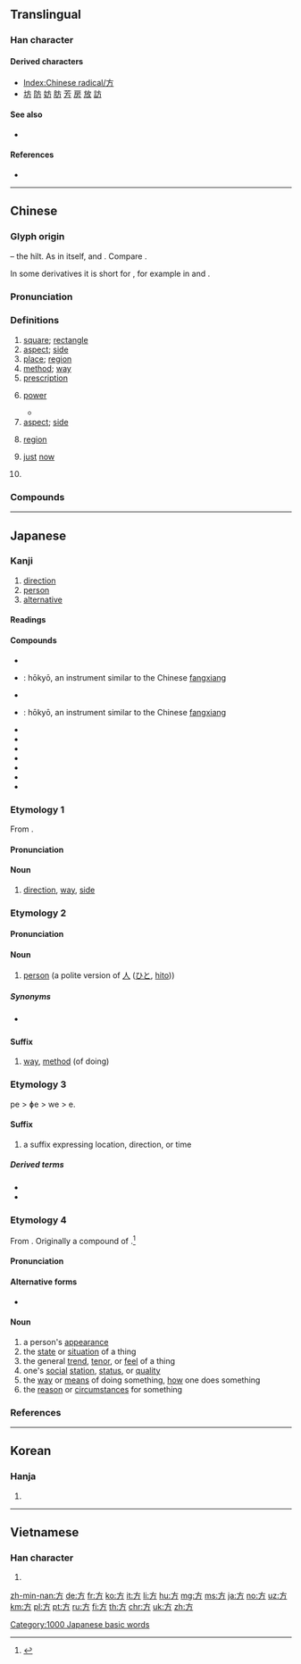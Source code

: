 {{also|万}}
==Translingual==
{{stroke order|[[File:方-orderPRC.gif|100px]]}}
{{stroke order|type=tbw|strokes=4}}
{{stroke order|type=tanimate}}

===Han character===
{{Han char|rn=70|rad=方|as=00|sn=4|four=00227|canj=YHS}}

====Derived characters====
* [[Index:Chinese radical/方]]
* [[坊]] [[防]] [[妨]] [[肪]] [[芳]] [[房]] [[放]] [[訪]]

====See also====
* {{l|mul|敫}}

====References====
* {{Han ref|kx=0481.030|dkj=13620|dj=0842.050|hdz=32172.010|uh=65B9}}

----

==Chinese==
{{zh-forms}}

===Glyph origin===
{{Han etyl}}
{{liushu|i}} – the hilt. As in {{lang|zh|方}} itself, {{och-l|放}} and {{och-l|旁}}. Compare {{zh-l|*刀}}.

In some derivatives it is short for {{och-l|㫃|fluttering flag}}, for example in {{och-l|旗|flag}} and {{och-l|旅|troops}}.

===Pronunciation===
{{zh-pron
|m=fāng
|c=fong1
|h=pfs=fong
|md=huŏng
|mn=hng/png/hong
|mn_note=hng, png - vernacular, hong - literary
|w=1faan
|mc=y
|oc=y
|cat=n,a
}}

===Definitions===
{{zh-hanzi}}

# [[square]]; [[rectangle]]
# [[aspect]]; [[side]]
# [[place]]; [[region]]
# [[method]]; [[way]]
# [[prescription]]
# {{lb|zh|math}} [[power]]
#* {{zh-x|2 的 3 次方 是 8。|2 to the 3rd '''power''' is 8.}}
# [[aspect]]; [[side]]
#: {{zh-x|方面|[[aspect]]; [[side]]}}
# [[region]]
# {{lb|zh|literary}} [[just]] [[now]]
# {{surname|lang=zh}}

===Compounds===
{{zh-der|方向|魔方|地方|方法|方響|一方|一方面|七方|三方通話|三次方|上方|下方|不劣方頭|不方|不方便|中藥偏方|中部地方|丹方|乘方|九方|九方皋|五方|五方佛|五方雜厝|五方雜處|亨利方達|他方|他方言語|他方說|付方|仙方|以古方今|何方|來日方長|侯方域|借方|偏方|偶方|僻處一方|儀態萬方|兜喜神方|全方位|八方|八方受敵|八方呼應|公方|刓方為圓|削方為圓|前方|勞方|北方|北方之強|北方人|北方佛教|北方大港|北方戰爭|北方話|北部地方|十方|十方地面|千方百計|千方萬計|千金要方|半官方|南方|南方之強|南部地方|反方向|古方|右方|吃十方|各霸一方|同方|周全方便|周方|單方|單方面|四四方方|四方|四方八面|四方塊兒|四方步|四面八方|圓鑿方枘|圓頭方足|圓顱方趾|圓首方足|圜鑿方枘|土方|地區方言|地方上|地方人士|地方人情|地方分權|地方官|地方志|地方戲|地方戲曲|地方政府|地方新聞|地方法院|地方火甲|地方稅|地方自治|地方色彩|地方議會|坍方|塌方|填方|外圓內方|外方|多方|多方招撫|大大方方|大後方|大政方針|大方|大方之家|大方向|大方家|大方氣派|天各一方|天方|天方夜譚|天方教|如夢方醒|如日方中|如日方升|如醉方醒|妙方|威震八方|孔方|孔方兄|孝廉方正|完全平方|完全立方|官方|官方網站|定之方中|富甲一方|寶方|對方|小地方|尚方|尚方寶劍|局方|工作方案|左方|己方|平方|平方公里|平方根|廣方言館|建國方略|後方|志在四方|想方設法|應變無方|成方兒|我方|戒方|戴圓履方|挖方|措置乖方|措置有方|據義履方|收方|教子有方|敵方|斗方|斗方名士|新方言|斲方為圓|方丈|方丈之饌|方丈盈前|方且|方人|方今|方伯|方位|方位詞|方何礙|方便|方便主子|方便之門|方便為門|方便米飯|方便麵|方俗|方信道|方兒|方內|方冊|方几|方劑|方勝|方名|方向燈|方向盤|方向舵|方命|方單|方國|方圓|方土|方城|方城之戰|方堙|方塊|方塊字|方塊舞|方士|方壺|方夏|方外|方外之人|方外之士|方外人|方天戟|方天畫戟|方子|方字|方孝孺|方家|方寸|方寸之地|方寸之間|方寸亂矣|方寸已亂|方將|方尖塔|方岳|方嶽|方州|方巾|方巾氣|方巾闊服|方幅|方底圓蓋|方式|方弼|方彝|方形|方心|方志|方情|方才|方技|方技略|方斯蔑如|方方正正|方明|方書|方會|方枘圜鑿|方根|方格|方格紙|方桃譬李|方框|方框圖|方案|方桌|方正|方正不苟|方正不阿|方步|方比|方濟谷派|方照|方牧|方物|方略|方相|方相氏|方知|方磚|方礙|方程|方程式|方筆|方策|方糖|方纔|方罫|方聞|方興日盛|方興未艾|方舞|方舟|方苞|方蓬|方藥|方行|方術|方解石|方言|方言地圖|方言學|方言志|方趾圓顱|方軌|方軒|方輦|方輿|方近|方連|方里|方針|方鉛礦|方鍼|方鎮|方鑿圓枘|方關|方陣|方隅|方面|方面兼圻|方面大耳|方面官|方面官員|方音|方領矩步|方頤大口|方頭|方頭不劣|方頭不律|方駕|方駕齊驅|方鼎|春方|時方|智圓行方|有方|朔方|朝陽方案|未艾方興|李方桂|東北方|東南方|東方|東方之日|東方人|東方快車|東方未明|東方熱|東方騎|枘圓鑿方|校方|檢方|欺以其方|正方|正方形|正方晶系|正方體|殊方|殊方同致|殊方異域|殊方異類|殊方絕域|毀方投圓|毀方瓦合|比方|比方說|氣血方剛|滓方|漢藥方|炎方|無方|無方之民|照方兒抓|獨霸一方|生地方|生活方式|生產方式|男方|界方|畢方|異方|療方|發音方法|百方|百計千方|盂方水方|直內方外|省方觀俗|省方觀民|知方|矩步方行|石方|社會方言|祕方|禁方|萬方|秋方|科學方法|立方|立方根|立方體|立賢無方|端方|絕域殊方|絕域異方|統計方法|經方|美冠一方|義方|義方之訓|義方是訓|老地方|老方子|耳聽八方|聖惠方|職方|職方外紀|肘後方|至死方休|舉止大方|良方|草頭方兒|落落大方|蒙古地方|蔣方震|藥方|處方|處方箋|血氣方剛|血氣方壯|血氣方盛|行不踰方|行個方便|行己有方|複方|西方|西方三聖|西方淨土|西藏地方|西部地方|見方|見笑大方|規圓矩方|說方便|變化無方|變盡方法|買方|貸方|貽笑大方|貽誚多方|資方|賢良方正|賣方|走方|跑五方|踱方步|遊必有方|遊方|遐方|遐方絕域|遐方絕壤|遠方|邁方步|邊方|鄉方|配方|醫方|鑿圓枘方|長方|長方形|長方體|開國方略|開平方|開方|開方便門|開立方|開藥方|防衛方式|陟方|隨方就圓|雄霸一方|雙方|零方案|震旦方向|面方口闊|面闊口方|領導有方|食前方丈|食味方丈|驗方|骨肉各方|鬼方|魔術方塊}}

{{zh-cat|Elementary|Intermediate}}

----

==Japanese==

===Kanji===
{{ja-kanji|grade=2|rs=方00}}

# [[direction]]
# [[person]]
# [[alternative]]

====Readings====
{{ja-readings|goon=[[ほう]] (hō) > [[はう]] (hau)|kanon=[[ほう]] (hō) > [[はう]] (hau)|kun=[[かた]] (kata), [[ならべる]] (naraberu), [[くらべる]] (kuraberu)}}

====Compounds====
{{der-top}}
* {{ja-r|方正|ほうせい}}
* {{ja-r|方響|ほうきょう}}: hōkyō, an instrument similar to the Chinese [[w:fangxiang|fangxiang]]
* {{ja-r|方形|ほうけい}}
* {{ja-r|方磬|ほうけい}}: hōkyō, an instrument similar to the Chinese [[w:fangxiang|fangxiang]]
* {{ja-r|方式|ほうしき}}
* {{ja-r|方術|ほうじゅつ}}
* {{ja-r|方法|ほうほう}}
* {{ja-r|方面|ほうめん}}
* {{ja-r|方針|ほうしん}}
* {{ja-r|夕方|ゆうがた}}
* {{ja-r|味方|みかた}}
{{der-bottom}}

===Etymology 1===
{{ja-kanjitab|ほう|yomi=o}}
From {{etyl|ltc|ja|sort=ほう}} {{m|zh|方|tr=pjang}}.

====Pronunciation====
{{ja-pron|yomi=o|ほう|acc=1|acc_ref=DJR,NHK}}

====Noun====
{{ja-noun|ほう|hhira=はう}}

# [[direction]], [[way]], [[side]]

===Etymology 2===
{{ja-kanjitab|かた|yomi=k}}

====Pronunciation====
{{ja-pron|yomi=k|かた|acc=2|acc_ref=DJR,NHK}}

====Noun====
{{ja-noun|かた}}

# [[person]] (a polite version of [[人]] ([[ひと]], [[hito]]))
#: {{ja-usex|あの'''方'''。|あの '''かた'''。|That '''person'''. (polite)}}
#: {{ja-usex|あの'''方'''はどなたですか。|あの '''かた''' は どなた です か。|Who is that '''gentleman'''? (formal)}}

=====Synonyms=====
* {{ja-r|人|ひと}} {{qualifier|plain}}

====Suffix====
{{ja-pos|かた|suffix}}

# [[way]], [[method]] (of doing)

===Etymology 3===
pe > ɸe > we > e.

====Suffix====
{{ja-pos|え|suffix|hhira=へ}}

# a suffix expressing location, direction, or time

=====Derived terms=====
* {{ja-r|古|いにしえ}}
* {{ja-r|行方|ゆくえ}}

===Etymology 4===
{{ja-kanjitab|さま|yomi=irr}}

From {{etyl|ojp|ja|sort=さま}}.  Originally a compound of {{compound|lang=ja|sort=さま|さ|tr1=sa|t1=that|pos1=pronominal indicating a person, place, thing, or direction in the middle distance|ま|tr2=ma|t2=likeness, way, similarity|pos2=suffix indicating a quality}}.<ref name="KDJ">{{R:Kokugo Dai Jiten}}</ref>

====Pronunciation====
{{ja-pron|yomi=irr|さま|acc=2|acc_ref=DJR,NHK}}

====Alternative forms====
* {{ja-l|様}}

====Noun====
{{ja-noun|さま}}

# a person's [[appearance]] {{qualifier|as of body, or style, or face, etc.}}
# the [[state]] or [[situation]] of a thing
# the general [[trend]], [[tenor]], or [[feel]] of a thing
# one's [[social]] [[station]], [[status]], or [[quality]]
# the [[way]] or [[means]] of doing something, [[how]] one does something
# the [[reason]] or [[circumstances]] for something

===References===
<references/>

[[Category:1000 Japanese basic words]]

----

==Korean==

===Hanja===
{{ko-hanja|hangeul=방|eumhun=모|rv=bang|mr=pang|y=pang}}

# {{defn|lang=ko|sort=方00}}

----

==Vietnamese==

===Han character===
{{vi-hantu|[[phương]], [[vuông]], [[quách]]|rs=方00}}

# {{defn|lang=vi|sort=方00}}

[[Category:CJKV radicals| ]]

[[zh-min-nan:方]]
[[de:方]]
[[fr:方]]
[[ko:方]]
[[it:方]]
[[li:方]]
[[hu:方]]
[[mg:方]]
[[ms:方]]
[[ja:方]]
[[no:方]]
[[uz:方]]
[[km:方]]
[[pl:方]]
[[pt:方]]
[[ru:方]]
[[fi:方]]
[[th:方]]
[[chr:方]]
[[uk:方]]
[[zh:方]]